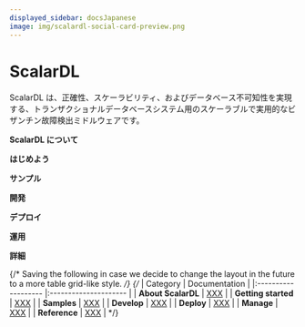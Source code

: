 ```yaml
---
displayed_sidebar: docsJapanese
image: img/scalardl-social-card-preview.png
---
```


# ScalarDL


ScalarDL は、正確性、スケーラビリティ、およびデータベース不可知性を実現する、トランザクショナルデータベースシステム用のスケーラブルで実用的なビザンチン故障検出ミドルウェアです。

**ScalarDL について**

<CardRowAbout />

**はじめよう**

<CardRowGettingStarted />

**サンプル**

<CardRowSamples />

**開発**

<CardRowDevelop />

**デプロイ**

<CardRowDeploy />

**運用**

<CardRowManage />

**詳細**

<CardRowReference />

{/* Saving the following in case we decide to change the layout in the future to a more table grid-like style. */}
{/*
| Category            | Documentation         |
|:------------------- |:--------------------- |
| **About ScalarDL**  | <a href="XXX">XXX</a> |
| **Getting started** | <a href="XXX">XXX</a> |
| **Samples**         | <a href="XXX">XXX</a> |
| **Develop**         | <a href="XXX">XXX</a> |
| **Deploy**          | <a href="XXX">XXX</a> |
| **Manage**          | <a href="XXX">XXX</a> |
| **Reference**       | <a href="XXX">XXX</a> |
*/}
